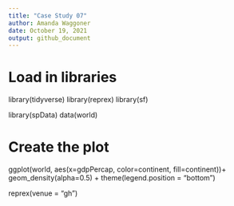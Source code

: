 ```yaml
---
title: "Case Study 07"
author: Amanda Waggoner
date: October 19, 2021
output: github_document
---
```

 
# Load in libraries
library(tidyverse)
library(reprex)
library(sf)

library(spData)
data(world)

# Create the plot
ggplot(world, aes(x=gdpPercap, color=continent, fill=continent))+
   geom_density(alpha=0.5) +
   theme(legend.position = "bottom")
   
reprex(venue = "gh")
